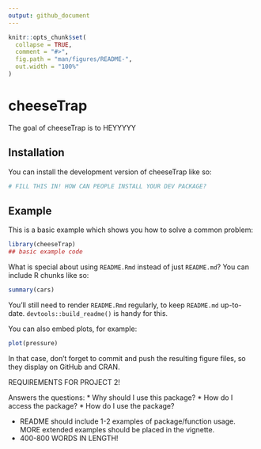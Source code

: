 ```yaml
---
output: github_document
---
```


<!-- README.md is generated from README.Rmd. Please edit that file -->

```r
knitr::opts_chunk$set(
  collapse = TRUE,
  comment = "#>",
  fig.path = "man/figures/README-",
  out.width = "100%"
)
```

# cheeseTrap

<!-- badges: start -->
<!-- badges: end -->

The goal of cheeseTrap is to HEYYYYY

## Installation

You can install the development version of cheeseTrap like so:

``` r
# FILL THIS IN! HOW CAN PEOPLE INSTALL YOUR DEV PACKAGE?
```

## Example

This is a basic example which shows you how to solve a common problem:

```r
library(cheeseTrap)
## basic example code
```

What is special about using `README.Rmd` instead of just `README.md`? You can include R chunks like so:

```r
summary(cars)
```

You'll still need to render `README.Rmd` regularly, to keep `README.md` up-to-date. `devtools::build_readme()` is handy for this.

You can also embed plots, for example:

```r
plot(pressure)
```

In that case, don't forget to commit and push the resulting figure files, so they display on GitHub and CRAN.

REQUIREMENTS FOR PROJECT 2!

Answers the questions:
* Why should I use this package?
* How do I access the package?
* How do I use the package?

* README should include 1-2 examples of package/function usage. MORE extended examples should be placed in the vignette.
* 400-800 WORDS IN LENGTH!

